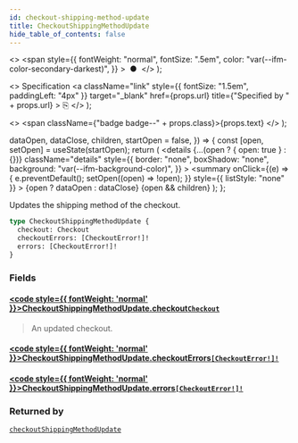 ```yaml
---
id: checkout-shipping-method-update
title: CheckoutShippingMethodUpdate
hide_table_of_contents: false
---
```


  <>
    <span
      style={{
        fontWeight: "normal",
        fontSize: ".5em",
        color: "var(--ifm-color-secondary-darkest)",
      }}
    >
      &nbsp;●&nbsp;
    </span>
  </>
);

  <>
    Specification
    <a
      className="link"
      style={{ fontSize: "1.5em", paddingLeft: "4px" }}
      target="\_blank"
      href={props.url}
      title={"Specified by " + props.url}
    >
      ⎘
    </a>
  </>
);

  <>
    <span className={"badge badge--" + props.class}>{props.text}</span>
  </>
);


  dataOpen,
  dataClose,
  children,
  startOpen = false,
}) => {
  const [open, setOpen] = useState(startOpen);
  return (
    <details
      {...(open ? { open: true } : {})}
      className="details"
      style={{
        border: "none",
        boxShadow: "none",
        background: "var(--ifm-background-color)",
      }}
    >
      <summary
        onClick={(e) => {
          e.preventDefault();
          setOpen((open) => !open);
        }}
        style={{ listStyle: "none" }}
      >
        {open ? dataOpen : dataClose}
      </summary>
      {open && children}
    </details>
  );
};

Updates the shipping method of the checkout.

```graphql
type CheckoutShippingMethodUpdate {
  checkout: Checkout
  checkoutErrors: [CheckoutError!]!
  errors: [CheckoutError!]!
}
```

### Fields

#### [<code style={{ fontWeight: 'normal' }}>CheckoutShippingMethodUpdate.<b>checkout</b></code>](#)<Bullet />[`Checkout`](../../../api-storefront/checkout/objects/checkout) <Badge class="secondary" text="object"/>

> An updated checkout.

#### [<code style={{ fontWeight: 'normal' }}>CheckoutShippingMethodUpdate.<b>checkoutErrors</b></code>](#)<Bullet />[`[CheckoutError!]!`](../../../api-storefront/checkout/objects/checkout-error) <Badge class="secondary" text="deprecated"/> <Badge class="secondary" text="non-null"/> <Badge class="secondary" text="object"/>

> <Badge
>   class="warning"
>   text="DEPRECATED: This field will be removed in Saleor 4.0. Use `errors` field instead."
> />

#### [<code style={{ fontWeight: 'normal' }}>CheckoutShippingMethodUpdate.<b>errors</b></code>](#)<Bullet />[`[CheckoutError!]!`](../../../api-storefront/checkout/objects/checkout-error) <Badge class="secondary" text="non-null"/> <Badge class="secondary" text="object"/>

>

### Returned by

[`checkoutShippingMethodUpdate`](../../../api-storefront/checkout/mutations/checkout-shipping-method-update) <Badge class="secondary" text="mutation"/>
